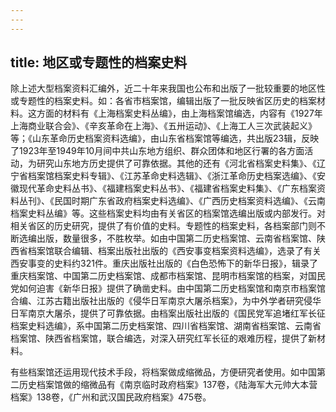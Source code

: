 ```yaml
---
---
---
```

title: 地区或专题性的档案史料
---



除上述大型档案资料汇编外，近二十年来我国也公布和出版了一批较重要的地区性或专题性的档案史料。如：各省市档案馆，编辑出版了一批反映省区历史的档案材料。这方面的材料有《上海档案史料丛编》，由上海档案馆编选，内容有《1927年上海商业联合会》、《辛亥革命在上海》、《五卅运动》、《上海工人三次武装起义》等；《山东革命历史档案资料选编》，由山东省档案馆等编选，共出版23辑，反映了1923年至1949年10月间中共山东地方组织、群众团体和地区行署的各方面活动，为研究山东地方历史提供了可靠依据。其他的还有《河北省档案史料集》、《辽宁省档案馆档案史料专辑》、《江苏革命史料选辑》、《浙江革命历史档案选编》、《安徽现代革命史料丛书》、《福建档案史料丛书》、《福建省档案史料集》、《广东档案资料丛刊》、《民国时期广东省政府档案史料选编》、《广西历史档案资料选编》、《云南档案史料丛编》等。这些档案史料均由有关省区的档案馆选编出版或内部发行。对相关省区的历史研究，提供了有价值的史料。专题性的档案史料，各档案部门则不断选编出版，数量很多，不胜枚举。如由中国第二历史档案馆、云南省档案馆、陕西省档案馆联合编辑、档案出版社出版的《西安事变档案资料选编》，选录了有关西安事变的史料约321件。重庆出版社出版的《白色恐怖下的新华日报》，辑录了重庆档案馆、中国第二历史档案馆、成都市档案馆、昆明市档案馆的档案，对国民党如何迫害《新华日报》提供了确凿史料。由中国第二历史档案馆和南京市档案馆合编、江苏古籍出版社出版的《侵华日军南京大屠杀档案》，为中外学者研究侵华日军南京大屠杀，提供了可靠依据。由档案出版社出版的《国民党军追堵红军长征档案史料选编》，系中国第二历史档案馆、四川省档案馆、湖南省档案馆、云南省档案馆、陕西省档案馆，联合编选，对深入研究红军长征的艰难历程，提供了新材料。

有些档案馆还运用现代技术手段，将档案做成缩微品，方便研究者使用。如中国第二历史档案馆做的缩微品有《南京临时政府档案》137卷，《陆海军大元帅大本营档案》138卷，《广州和武汉国民政府档案》475卷。